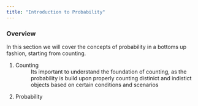 ```yaml
---
title: "Introduction to Probability"
---
```


### Overview
In this section we will cover the concepts of probability in a bottoms up fashion, starting from counting.

1. Counting
: Its important to understand the foundation of counting, as the probability is build upon properly counting distinict and indistict objects based on certain conditions and scenarios

2. Probability